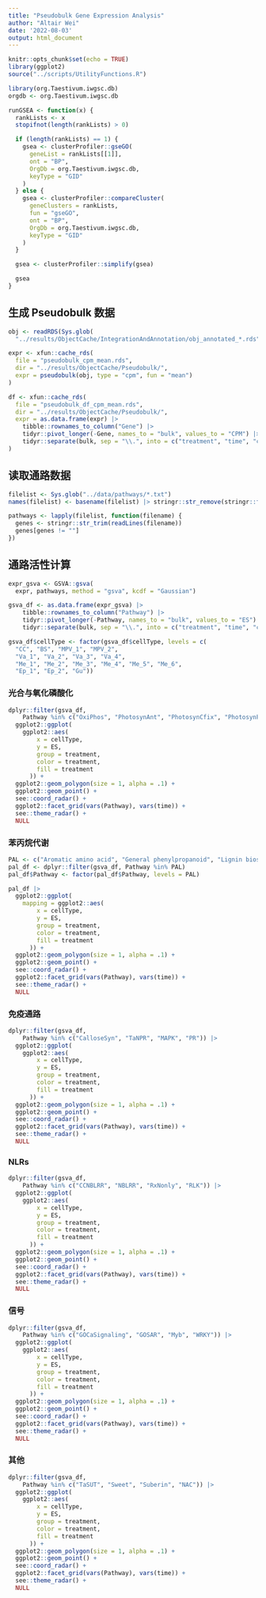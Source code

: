 ```yaml
---
title: "Pseudobulk Gene Expression Analysis"
author: "Altair Wei"
date: '2022-08-03'
output: html_document
---
```


```r
knitr::opts_chunk$set(echo = TRUE)
library(ggplot2)
source("../scripts/UtilityFunctions.R")
```

```r
library(org.Taestivum.iwgsc.db)
orgdb <- org.Taestivum.iwgsc.db
```

```r
runGSEA <- function(x) {
  rankLists <- x
  stopifnot(length(rankLists) > 0)

  if (length(rankLists) == 1) {
    gsea <- clusterProfiler::gseGO(
      geneList = rankLists[[1]],
      ont = "BP",
      OrgDb = org.Taestivum.iwgsc.db,
      keyType = "GID"
    )
  } else {
    gsea <- clusterProfiler::compareCluster(
      geneClusters = rankLists,
      fun = "gseGO",
      ont = "BP",
      OrgDb = org.Taestivum.iwgsc.db,
      keyType = "GID"
    )
  }

  gsea <- clusterProfiler::simplify(gsea)

  gsea
}
```

## 生成 Pseudobulk 数据

```r
obj <- readRDS(Sys.glob(
  "../results/ObjectCache/IntegrationAndAnnotation/obj_annotated_*.rds"))
```

```r
expr <- xfun::cache_rds(
  file = "pseudobulk_cpm_mean.rds",
  dir = "../results/ObjectCache/Pseudobulk/",
  expr = pseudobulk(obj, type = "cpm", fun = "mean")
)
```

```r
df <- xfun::cache_rds(
  file = "pseudobulk_df_cpm_mean.rds",
  dir = "../results/ObjectCache/Pseudobulk/",
  expr = as.data.frame(expr) |>
    tibble::rownames_to_column("Gene") |>
    tidyr::pivot_longer(-Gene, names_to = "bulk", values_to = "CPM") |>
    tidyr::separate(bulk, sep = "\\.", into = c("treatment", "time", "cellType"))
)
```


## 读取通路数据

```r
filelist <- Sys.glob("../data/pathways/*.txt")
names(filelist) <- basename(filelist) |> stringr::str_remove(stringr::fixed(".txt"))

pathways <- lapply(filelist, function(filename) {
  genes <- stringr::str_trim(readLines(filename))
  genes[genes != ""]
})
```

## 通路活性计算

```r
expr_gsva <- GSVA::gsva(
  expr, pathways, method = "gsva", kcdf = "Gaussian")

gsva_df <- as.data.frame(expr_gsva) |>
    tibble::rownames_to_column("Pathway") |>
    tidyr::pivot_longer(-Pathway, names_to = "bulk", values_to = "ES") |>
    tidyr::separate(bulk, sep = "\\.", into = c("treatment", "time", "cellType"))
```

```r
gsva_df$cellType <- factor(gsva_df$cellType, levels = c(
  "CC", "BS", "MPV_1", "MPV_2",
  "Va_1", "Va_2", "Va_3", "Va_4",
  "Me_1", "Me_2", "Me_3", "Me_4", "Me_5", "Me_6",
  "Ep_1", "Ep_2", "Gu"))
```

### 光合与氧化磷酸化

```r
dplyr::filter(gsva_df,
    Pathway %in% c("OxiPhos", "PhotosynAnt", "PhotosynCfix", "PhotosynPSEA")) |>
  ggplot2::ggplot(
    ggplot2::aes(
        x = cellType,
        y = ES,
        group = treatment,
        color = treatment,
        fill = treatment
      )) +
  ggplot2::geom_polygon(size = 1, alpha = .1) +
  ggplot2::geom_point() +
  see::coord_radar() +
  ggplot2::facet_grid(vars(Pathway), vars(time)) +
  see::theme_radar() +
  NULL
```

### 苯丙烷代谢

```r
PAL <- c("Aromatic amino acid", "General phenylpropanoid", "Lignin biosynthesis", "Flavanones", "Polyamine", "HCAAs")
pal_df <- dplyr::filter(gsva_df, Pathway %in% PAL)
pal_df$Pathway <- factor(pal_df$Pathway, levels = PAL)
```

```r
pal_df |>
  ggplot2::ggplot(
    mapping = ggplot2::aes(
        x = cellType,
        y = ES,
        group = treatment,
        color = treatment,
        fill = treatment
      )) +
  ggplot2::geom_polygon(size = 1, alpha = .1) +
  ggplot2::geom_point() +
  see::coord_radar() +
  ggplot2::facet_grid(vars(Pathway), vars(time)) +
  see::theme_radar() +
  NULL
```

### 免疫通路

```r
dplyr::filter(gsva_df,
    Pathway %in% c("CalloseSyn", "TaNPR", "MAPK", "PR")) |>
  ggplot2::ggplot(
    ggplot2::aes(
        x = cellType,
        y = ES,
        group = treatment,
        color = treatment,
        fill = treatment
      )) +
  ggplot2::geom_polygon(size = 1, alpha = .1) +
  ggplot2::geom_point() +
  see::coord_radar() +
  ggplot2::facet_grid(vars(Pathway), vars(time)) +
  see::theme_radar() +
  NULL
```

### NLRs

```r
dplyr::filter(gsva_df,
    Pathway %in% c("CCNBLRR", "NBLRR", "RxNonly", "RLK")) |>
  ggplot2::ggplot(
    ggplot2::aes(
        x = cellType,
        y = ES,
        group = treatment,
        color = treatment,
        fill = treatment
      )) +
  ggplot2::geom_polygon(size = 1, alpha = .1) +
  ggplot2::geom_point() +
  see::coord_radar() +
  ggplot2::facet_grid(vars(Pathway), vars(time)) +
  see::theme_radar() +
  NULL
```

### 信号

```r
dplyr::filter(gsva_df,
    Pathway %in% c("GOCaSignaling", "GOSAR", "Myb", "WRKY")) |>
  ggplot2::ggplot(
    ggplot2::aes(
        x = cellType,
        y = ES,
        group = treatment,
        color = treatment,
        fill = treatment
      )) +
  ggplot2::geom_polygon(size = 1, alpha = .1) +
  ggplot2::geom_point() +
  see::coord_radar() +
  ggplot2::facet_grid(vars(Pathway), vars(time)) +
  see::theme_radar() +
  NULL
```


### 其他

```r
dplyr::filter(gsva_df,
    Pathway %in% c("TaSUT", "Sweet", "Suberin", "NAC")) |>
  ggplot2::ggplot(
    ggplot2::aes(
        x = cellType,
        y = ES,
        group = treatment,
        color = treatment,
        fill = treatment
      )) +
  ggplot2::geom_polygon(size = 1, alpha = .1) +
  ggplot2::geom_point() +
  see::coord_radar() +
  ggplot2::facet_grid(vars(Pathway), vars(time)) +
  see::theme_radar() +
  NULL
```

